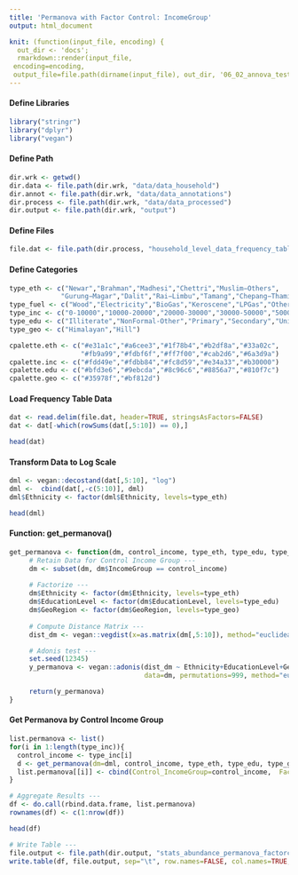 ```yaml
---
title: 'Permanova with Factor Control: IncomeGroup'
output: html_document

knit: (function(input_file, encoding) {
  out_dir <- 'docs';
  rmarkdown::render(input_file,
 encoding=encoding,
 output_file=file.path(dirname(input_file), out_dir, '06_02_annova_tests_factor_control_income.html'))})
---
```



#### Define Libraries
```r
library("stringr")
library("dplyr")
library("vegan")
```

#### Define Path
```r
dir.wrk <- getwd()
dir.data <- file.path(dir.wrk, "data/data_household")
dir.annot <- file.path(dir.wrk, "data/data_annotations")
dir.process <- file.path(dir.wrk, "data/data_processed")
dir.output <- file.path(dir.wrk, "output")
```

#### Define Files
```r
file.dat <- file.path(dir.process, "household_level_data_frequency_table.tsv")
```

#### Define Categories
```r
type_eth <- c("Newar","Brahman","Madhesi","Chettri","Muslim−Others",
             "Gurung−Magar","Dalit","Rai−Limbu","Tamang","Chepang−Thami")
type_fuel <- c("Wood","Electricity","BioGas","Keroscene","LPGas","Others")
type_inc <- c("0-10000","10000-20000","20000-30000","30000-50000","50000-ABOVE")
type_edu <- c("Illiterate","NonFormal-Other","Primary","Secondary","University")
type_geo <- c("Himalayan","Hill")

cpalette.eth <- c("#e31a1c","#a6cee3","#1f78b4","#b2df8a","#33a02c",
                  "#fb9a99","#fdbf6f","#ff7f00","#cab2d6","#6a3d9a")
cpalette.inc <- c("#fdd49e","#fdbb84","#fc8d59","#e34a33","#b30000")
cpalette.edu <- c("#bfd3e6","#9ebcda","#8c96c6","#8856a7","#810f7c")
cpalette.geo <- c("#35978f","#bf812d")
```

#### Load Frequency Table Data
```r
dat <- read.delim(file.dat, header=TRUE, stringsAsFactors=FALSE)
dat <- dat[-which(rowSums(dat[,5:10]) == 0),]

head(dat)
```

#### Transform Data to Log Scale
```r
dml <- vegan::decostand(dat[,5:10], "log")
dml <-  cbind(dat[,-c(5:10)], dml)
dml$Ethnicity <- factor(dml$Ethnicity, levels=type_eth)

head(dml)
```


#### Function: get_permanova()
```r
get_permanova <- function(dm, control_income, type_eth, type_edu, type_geo){
     # Retain Data for Control Income Group ---
     dm <- subset(dm, dm$IncomeGroup == control_income) 
  
     # Factorize ---
     dm$Ethnicity <- factor(dm$Ethnicity, levels=type_eth)
     dm$EducationLevel <- factor(dm$EducationLevel, levels=type_edu)
     dm$GeoRegion <- factor(dm$GeoRegion, levels=type_geo)
  
     # Compute Distance Matrix ---
     dist_dm <- vegan::vegdist(x=as.matrix(dm[,5:10]), method="euclidean", binary=FALSE, diag=TRUE, upper=TRUE, na.rm = FALSE)

     # Adonis test ---
     set.seed(12345)
     y_permanova <- vegan::adonis(dist_dm ~ Ethnicity+EducationLevel+GeoRegion, 
                                  data=dm, permutations=999, method="euclidean", parallel=4)

     return(y_permanova)
}
```

#### Get Permanova by Control Income Group
```r
list.permanova <- list()
for(i in 1:length(type_inc)){
  control_income <- type_inc[i] 
  d <- get_permanova(dm=dml, control_income, type_eth, type_edu, type_geo)
  list.permanova[[i]] <- cbind(Control_IncomeGroup=control_income,  Factor=rownames(as.data.frame(d$aov.tab)),  as.data.frame(d$aov.tab))
}

# Aggregate Results ---
df <- do.call(rbind.data.frame, list.permanova)
rownames(df) <- c(1:nrow(df))

head(df)

# Write Table ---
file.output <- file.path(dir.output, "stats_abundance_permanova_factorcontrol_income.tsv")
write.table(df, file.output, sep="\t", row.names=FALSE, col.names=TRUE, quote=FALSE)
```

